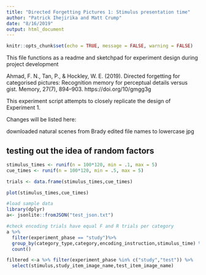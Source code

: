```yaml
---
title: "Directed Forgetting Pictures 1: Stimulus presentation time"
author: "Patrick Ihejirika and Matt Crump"
date: "8/16/2019"
output: html_document
---
```


```r
knitr::opts_chunk$set(echo = TRUE, message = FALSE, warning = FALSE)
```

This file functions as a readme and sketchpad for experiment design during project development

Ahmad, F. N., Tan, P., & Hockley, W. E. (2019). Directed forgetting for categorised pictures: Recognition memory for perceptual details versus gist. Memory, 27(7), 894–903. https://doi.org/10/gmgg3g

This experiment script attempts to closely replicate the design of Experiment 1.

Changes will be listed here:

downloaded natural scenes from Brady
edited file names to lowercase jpg

## testing out the idea of random factors

```r

stimulus_times <- runif(n = 100*120, min = .1, max = 5)
cue_times <- runif(n = 100*120, min = .5, max = 5)

trials <- data.frame(stimulus_times,cue_times)

plot(stimulus_times,cue_times)

```


```r
#load sample data
library(dplyr)
a<- jsonlite::fromJSON("test_json.txt")

#check encoding trials have equal F and R trials per category
a %>%
  filter(experiment_phase == "study")%>%
  group_by(category_type,category,encoding_instruction,stimulus_time) %>%
  count()

filtered <-a %>% filter(experiment_phase %in% c("study","test")) %>%
  select(stimulus,study_item_image_name,test_item_image_name)

```



